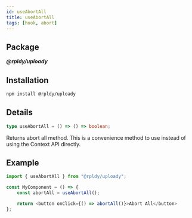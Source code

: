 ```yaml
---
id: useAbortAll
title: useAbortAll
tags: [hook, abort]
---
```


## Package

**_@rpldy/uploady_**

## Installation

```bash npm2yarn
npm install @rpldy/uploady
```

## Details

```typescript
type useAbortAll = () => () => boolean;
```

Returns abort all method.
This is a convenience method to use instead of using the Context API directly.

## Example

```javascript
import { useAbortAll } from "@rpldy/uploady";

const MyComponent = () => {
    const abortAll = useAbortAll();

    return <button onClick={() => abortAll()}>Abort All</button>
};
```

